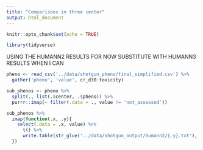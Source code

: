 ```yaml
---
title: "Comparisons in three center"
output: html_document
---
```


```r
knitr::opts_chunk$set(echo = TRUE)
```

```r
library(tidyverse)
```

USING THE HUMANN2 RESULTS FOR NOW
SUBSTITUTE WITH HUMANN3 RESULTS WHEN I CAN

```r
pheno <- read_csv('../data/shotgun_pheno/final_simplified.csv') %>% 
  gather('pheno', 'value', cr_d30:toxicity) 

sub_phenos <- pheno %>% 
  split(., list(.$center, .$pheno)) %>% 
  purrr::imap(~ filter(.data = ., value != 'not_assessed'))
```


```r
sub_phenos %>% 
  imap(function(.x, .y){
    select(.data = .x, value) %>% 
      t() %>% 
      write.table(str_glue('../data/shotgun_output/humann2/{.y}.txt'), sep = '\t', quote = F, row.names = T, col.names = F)
  })
```

